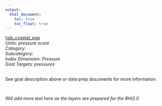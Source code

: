 ```yaml
---
output:
  html_document:
    toc: true
    toc_float: true
---
```


[hab_coastal_pop](https://github.com/OHI-Science/bhi/blob/master/baltic/layers/hab_coastal_pop_bhi2015.csv)\
*Units: pressure score*\
*Category:*\
*Subcategory:*\
*Index Dimension: Pressure*\
*Goal Targets: pressures*\
<br>

See goal description above or data prep documents for more information.

<br>

*Will add more text here as the layers are prepared for the BHI2.0*

<br>



<br>

